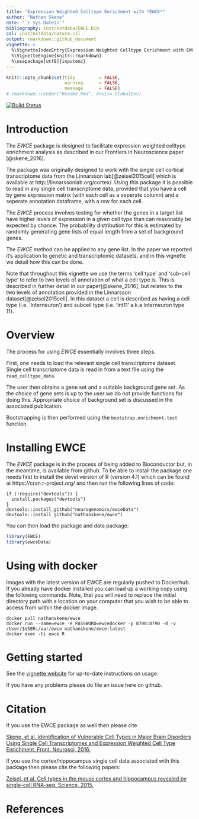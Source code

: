 ```yaml
---
title: "Expression Weighted Celltype Enrichment with *EWCE*"
author: "Nathan Skene"
date: "`r Sys.Date()`"
bibliography: inst/extdata/EWCE.bib
csl: inst/extdata/nature.csl
output: rmarkdown::github_document
vignette: >
  %\VignetteIndexEntry{Expression Weighted Celltype Enrichment with EWCE}
  %\VignetteEngine{knitr::rmarkdown}
  %\usepackage[utf8]{inputenc}    
---
```


<!-- Readme.md is generated from Readme.Rmd. Please edit that file -->

```r
knitr::opts_chunk$set(tidy         = FALSE,
                      warning      = FALSE,
                      message      = FALSE)
# rmarkdown::render("Readme.Rmd", envir=.GlobalEnv)
```

<!-- badges: start -->
[![Build Status](https://travis-ci.org/NathanSkene/EWCE.svg?branch=master)](https://travis-ci.org/NathanSkene/EWCE)
<!-- badges: end -->

# Introduction

The *EWCE* package is designed to facilitate expression weighted celltype enrichment analysis as described in our Frontiers in Neuroscience paper [@skene_2016].

The package was originally designed to work with the single cell cortical transcriptome data from the Linnarsson lab[@zeisel2015cell] which is available at http://linnarssonlab.org/cortex/. Using this package it is possible to read in any single cell transcriptome data, provided that you have a cell by gene expression matrix (with each cell as a seperate column) and a seperate annotation dataframe, with a row for each cell.

The *EWCE* process involves testing for whether the genes in a target list have higher levels of expression in a given cell type than can reasonably be expected by chance. The probability distribution for this is estimated by randomly generating gene lists of equal length from a set of background genes.

The *EWCE* method can be applied to any gene list. In the paper we reported it's application to genetic and transcriptomic datasets, and in this vignette we detail how this can be done. 

Note that throughout this vignette we use the terms 'cell type' and 'sub-cell type' to refer to two levels of annotation of what a cell type is. This is described in further detail in our paper[@skene_2016], but relates to the two levels of annotation provided in the Linnarsson dataset[@zeisel2015cell]. In this dataset a cell is described as having a cell type (i.e. 'Interneuron') and subcell type (i.e. 'Int11' a.k.a Interneuron type 11).

# Overview

The process for using *EWCE* essentially involves three steps.

First, one needs to load the relevant single cell transcriptome dataset. Single cell transcriptome data is read in from a text file using the `read_celltype_data`.

The user then obtains a gene set and a suitable background gene set. As the choice of gene sets is up to the user we do not provide functions for doing this. Appropriate choice of background set is discussed in the associated
publication.

Bootstrapping is then performed using the `bootstrap.enrichment.test` function.

# Installing EWCE

The *EWCE* package is in the process of being added to Bioconductor but, in the meantime, is available from github. To be able to install the package one needs first to install the devel version of R (version 4.1) which can be found at https://cran.r-project.org/ and then run the following lines of code:

```
if (!require("devtools")) {
  install.packages("devtools")
}
devtools::install_github("neurogenomics/ewceData")
devtools::install_github("nathanskene/ewce")
```

You can then load the package and data package:

```r
library(EWCE)
library(ewceData)
```

# Using with docker

Images with the latest version of EWCE are regularly pushed to Dockerhub. If you already have docker installed you can load up a working copy using the following commands. Note, that you will need to replace the initial directory path with a location on your computer that you wish to be able to access from within the docker image.

```
docker pull nathanskene/ewce
docker run --name=ewce -e PASSWORD=ewcedocker -p 8790:8790 -d -v /User/$USER:/var/ewce nathanskene/ewce:latest
docker exec -ti ewce R
```

# Getting started

See the [vignette website](https://nathanskene.github.io/EWCE/articles/EWCE.html) for up-to-date instructions on usage. 

If you have any problems please do file an issue here on github.

# Citation

If you use the EWCE package as well then please cite

[Skene, et al. Identification of Vulnerable Cell Types in Major Brain Disorders Using Single Cell Transcriptomes and Expression Weighted Cell Type Enrichment.
Front. Neurosci, 2016.](https://www.frontiersin.org/articles/10.3389/fnins.2016.00016/full)

If you use the cortex/hippocampus single cell data associated with this package then please cite the following papers:

[Zeisel, et al. Cell types in the mouse cortex and hippocampus revealed by single-cell RNA-seq.
Science, 2015.](http://www.sciencemag.org/content/early/2015/02/18/science.aaa1934.abstract)


# References

